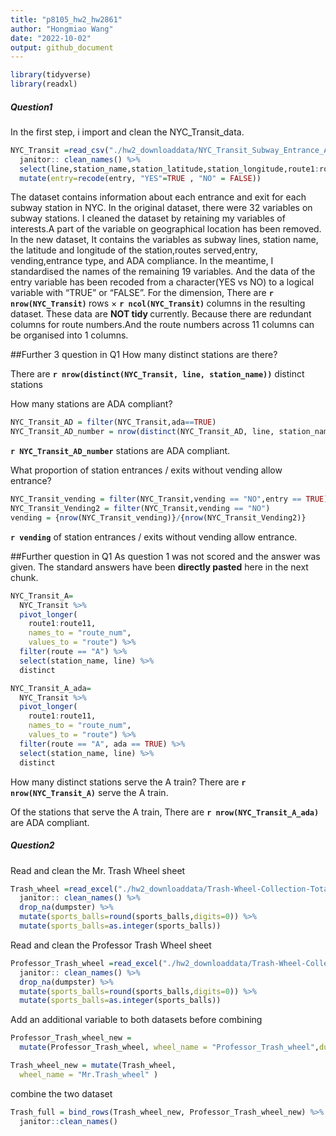 ```yaml
---
title: "p8105_hw2_hw2861"
author: "Hongmiao Wang"
date: "2022-10-02"
output: github_document
---
```



```r
library(tidyverse)
library(readxl)
```

##### Question1 #####

In the first step, i import and clean the NYC_Transit_data.
```r
NYC_Transit =read_csv("./hw2_downloaddata/NYC_Transit_Subway_Entrance_And_Exit_Data.csv",col_types = cols(Route8 = "c", Route9 = "c", Route10 = "c", Route11 = "c")) %>% 
  janitor:: clean_names() %>% 
  select(line,station_name,station_latitude,station_longitude,route1:route11,entry,vending,entrance_type,ada) %>%
  mutate(entry=recode(entry, "YES"=TRUE , "NO" = FALSE))
```

The dataset contains information about each entrance and exit for each subway station in NYC.
In the original dataset, there were 32 variables on subway stations.
I cleaned the dataset by retaining my variables of interests.A part of the variable on geographical location has been removed.
In the new dataset, It contains the variables as subway lines, station name, the latitude and longitude of the station,routes served,entry, vending,entrance type, and ADA compliance. 
In the meantime, I standardised the names of the remaining 19 variables.
And the data of the entry variable has been recoded from a character(YES vs NO) to a logical variable with "TRUE" or "FALSE".
For the dimension, There are **`r nrow(NYC_Transit)` **rows × **`r ncol(NYC_Transit)` **columns in the resulting dataset. 
These data are **NOT tidy **currently. Because there are redundant columns for route numbers.And the route numbers across 11 columns can be organised into 1 columns.

##Further 3 question in Q1
How many distinct stations are there? 

There are **`r nrow(distinct(NYC_Transit, line, station_name))`** distinct stations


How many stations are ADA compliant?
```r
NYC_Transit_AD = filter(NYC_Transit,ada==TRUE)
NYC_Transit_AD_number = nrow(distinct(NYC_Transit_AD, line, station_name))
```
**`r NYC_Transit_AD_number`** stations are ADA compliant.


What proportion of station entrances / exits without vending allow entrance?
```r
NYC_Transit_vending = filter(NYC_Transit,vending == "NO",entry == TRUE)
NYC_Transit_Vending2 = filter(NYC_Transit,vending == "NO")
vending = {nrow(NYC_Transit_vending)}/{nrow(NYC_Transit_Vending2)}
```
**`r vending`**  of station entrances / exits without vending allow entrance.

##Further question in Q1
As question 1 was not scored and the answer was given. 
The standard answers have been **directly pasted** here in the next chunk.
```r
NYC_Transit_A=
  NYC_Transit %>% 
  pivot_longer(
    route1:route11,
    names_to = "route_num",
    values_to = "route") %>% 
  filter(route == "A") %>% 
  select(station_name, line) %>% 
  distinct

NYC_Transit_A_ada=
  NYC_Transit %>% 
  pivot_longer(
    route1:route11,
    names_to = "route_num",
    values_to = "route") %>% 
  filter(route == "A", ada == TRUE) %>% 
  select(station_name, line) %>% 
  distinct
```
How many distinct stations serve the A train? 
There are **`r nrow(NYC_Transit_A)`**  serve the A train.

Of the stations that serve the A train, There are **`r nrow(NYC_Transit_A_ada)`** are ADA compliant.




##### Question2 #####
Read and clean the Mr. Trash Wheel sheet
```r
Trash_wheel =read_excel("./hw2_downloaddata/Trash-Wheel-Collection-Totals-7-2020-2.xlsx",sheet = "Mr. Trash Wheel", range = "A2:N535",) %>% 
  janitor:: clean_names() %>% 
  drop_na(dumpster) %>% 
  mutate(sports_balls=round(sports_balls,digits=0)) %>% 
  mutate(sports_balls=as.integer(sports_balls))
```

Read and clean the Professor Trash Wheel sheet
```r
Professor_Trash_wheel =read_excel("./hw2_downloaddata/Trash-Wheel-Collection-Totals-7-2020-2.xlsx",sheet = "Professor Trash Wheel", range = "A2:N117") %>% 
  janitor:: clean_names() %>% 
  drop_na(dumpster) %>% 
  mutate(sports_balls=round(sports_balls,digits=0)) %>% 
  mutate(sports_balls=as.integer(sports_balls))
```


Add an additional variable to both datasets before combining
```r
Professor_Trash_wheel_new = 
  mutate(Professor_Trash_wheel, wheel_name = "Professor_Trash_wheel",dumpster = as.character(dumpster))

Trash_wheel_new = mutate(Trash_wheel,
  wheel_name = "Mr.Trash_wheel" )


```

combine the two dataset
```r
Trash_full = bind_rows(Trash_wheel_new, Professor_Trash_wheel_new) %>%
  janitor::clean_names() 
```





